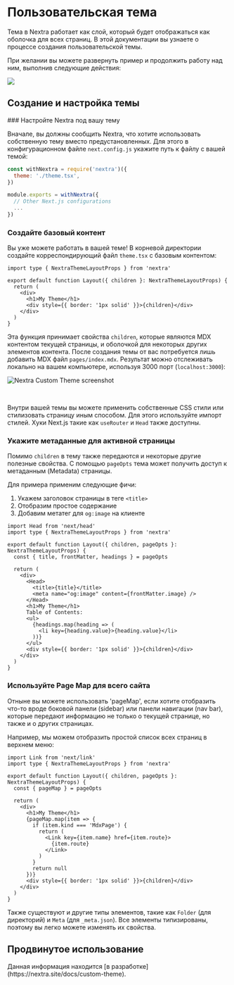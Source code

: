 
# Пользовательская тема

Тема в Nextra работает как слой, который будет отображаться как оболочка для
всех страниц. В этой документации вы узнаете о процессе создания пользовательской
темы.

При желании вы можете развернуть пример и продолжить работу над ним, выполнив следующие действия:

[![](https://vercel.com/button)](https://vercel.com/new/clone?s=https%3A%2F%2Fgithub.com%2Fshuding%2Fnextra-example&showOptionalTeamCreation=false)

## Создание и настройка темы

<Steps>
### Настройте Nextra под вашу тему

Вначале, вы должны сообщить Nextra, что хотите использовать собственную тему вместо предустановленных. Для этого в конфигурационном файле `next.config.js` укажите путь к файлу с вашей темой:

```js {2} filename="next.config.js"
const withNextra = require('nextra')({
  theme: './theme.tsx',
})

module.exports = withNextra({
  // Other Next.js configurations
  ...
})
```

### Создайте базовый контент

Вы уже можете работать в вашей теме! В корневой директории создайте корреспондирующий файл `theme.tsx` с базовым контентом:

```tsx filename="theme.tsx" /children/
import type { NextraThemeLayoutProps } from 'nextra'

export default function Layout({ children }: NextraThemeLayoutProps) {
  return (
    <div>
      <h1>My Theme</h1>
      <div style={{ border: '1px solid' }}>{children}</div>
    </div>
  )
}
```
Эта функция принимает свойства `children`, которые являются MDX контентом текущей страницы, и оболочкой для некоторых других элементов контента. После создания темы от вас потребуется лишь добавить MDX файл `pages/index.mdx`. Результат можно отслеживать локально на вашем компьютере, используя 3000 порт (`localhost:3000`):

![Nextra Custom Theme screenshot](https://nextra.site/_next/image?url=%2F_next%2Fstatic%2Fmedia%2Fcustom-theme.d9599858.png&w=3840&q=75)

<br />

Внутри вашей темы вы можете применить собственные CSS стили или стилизовать страницу иным способом. Для этого используйте импорт стилей. Хуки Next.js такие как `useRouter` и `Head` также доступны.

### Укажите метаданные для активной страницы

Помимо `children` в тему также передаются и некоторые другие полезные свойства. С помощью `pageOpts` тема может получить доступ к метаданным (Metadata) страницы.

Для примера применим следующие фичи:

1. Укажем заголовок страницы в теге `<title>`
2. Отобразим простое содержание
3. Добавим метатег для `og:image` на клиенте

```tsx filename="theme.tsx" /pageOpts/
import Head from 'next/head'
import type { NextraThemeLayoutProps } from 'nextra'

export default function Layout({ children, pageOpts }: NextraThemeLayoutProps) {
  const { title, frontMatter, headings } = pageOpts

  return (
    <div>
      <Head>
        <title>{title}</title>
        <meta name="og:image" content={frontMatter.image} />
      </Head>
      <h1>My Theme</h1>
      Table of Contents:
      <ul>
        {headings.map(heading => (
          <li key={heading.value}>{heading.value}</li>
        ))}
      </ul>
      <div style={{ border: '1px solid' }}>{children}</div>
    </div>
  )
}
```

### Используйте Page Map для всего сайта

Отныне вы можете использовать 'pageMap', если хотите отобразить что-то вроде боковой панели (sidebar) или панели навигации (nav bar), которые передают информацию не только о текущей странице, но также и о других страницах.

Например, мы можем отобразить простой список всех страниц в верхнем меню:

```tsx filename="theme.tsx" /pageMap/
import Link from 'next/link'
import type { NextraThemeLayoutProps } from 'nextra'

export default function Layout({ children, pageOpts }: NextraThemeLayoutProps) {
  const { pageMap } = pageOpts

  return (
    <div>
      <h1>My Theme</h1>
      {pageMap.map(item => {
        if (item.kind === 'MdxPage') {
          return (
            <Link key={item.name} href={item.route}>
              {item.route}
            </Link>
          )
        }
        return null
      })}
      <div style={{ border: '1px solid' }}>{children}</div>
    </div>
  )
}
```
Также существуют и другие типы элементов, такие как `Folder` (для директорий) и `Meta` (для `_meta.json`). Все элементы типизированы, поэтому вы легко можете изменять их свойства.

</Steps>

## Продвинутое использование

<Callout type="warning">
  Данная информация находится [в разработке](https://nextra.site/docs/custom-theme).
</Callout>
